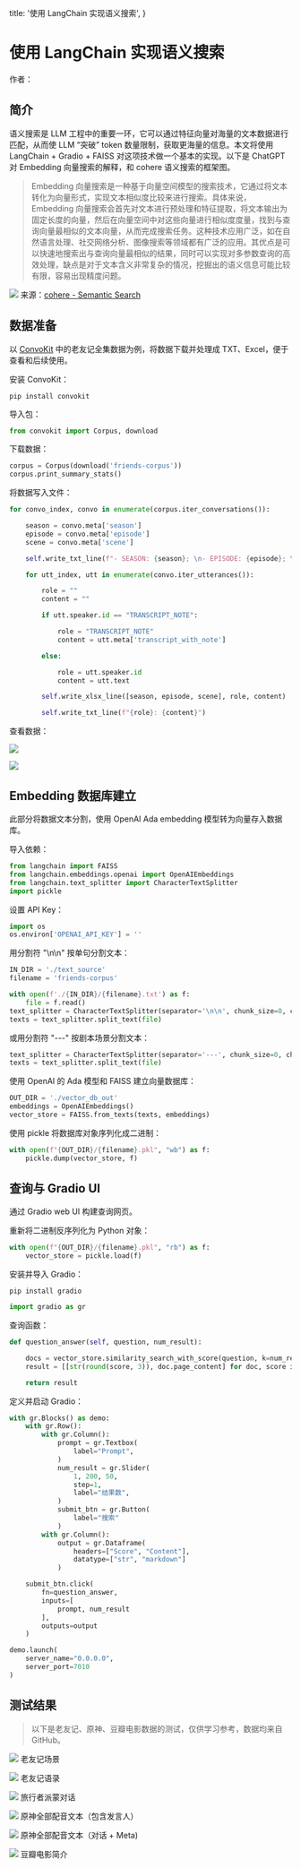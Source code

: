   title: '使用 LangChain 实现语义搜索',
}


# 使用 LangChain 实现语义搜索

作者：<Authors names="ciaochaos" />

## 简介

语义搜索是 LLM 工程中的重要一环，它可以通过特征向量对海量的文本数据进行匹配，从而使 LLM “突破” token 数量限制，获取更海量的信息。本文将使用 LangChain + Gradio + FAISS 对这项技术做一个基本的实现。以下是 ChatGPT 对 Embedding 向量搜索的解释，和 cohere 语义搜索的框架图。

> Embedding 向量搜索是一种基于向量空间模型的搜索技术，它通过将文本转化为向量形式，实现文本相似度比较来进行搜索。具体来说，Embedding 向量搜索会首先对文本进行预处理和特征提取，将文本输出为固定长度的向量，然后在向量空间中对这些向量进行相似度度量，找到与查询向量最相似的文本向量，从而完成搜索任务。这种技术应用广泛，如在自然语言处理、社交网络分析、图像搜索等领域都有广泛的应用。其优点是可以快速地搜索出与查询向量最相似的结果，同时可以实现对多参数查询的高效处理，缺点是对于文本含义非常复杂的情况，挖掘出的语义信息可能比较有限，容易出现精度问题。

![](/assets/embedding/eb-1.jpg)
来源：[cohere - Semantic Search](https://docs.cohere.ai/docs/semantic-search)


## 数据准备

以 [ConvoKit](https://github.com/CornellNLP/ConvoKit) 中的老友记全集数据为例，将数据下载并处理成 TXT、Excel，便于查看和后续使用。

安装 ConvoKit：

```shell
pip install convokit
```

导入包：

```python
from convokit import Corpus, download
```

下载数据：

```python
corpus = Corpus(download('friends-corpus'))
corpus.print_summary_stats()
```

将数据写入文件：

```python
for convo_index, convo in enumerate(corpus.iter_conversations()):

    season = convo.meta['season']
    episode = convo.meta['episode']
    scene = convo.meta['scene']

    self.write_txt_line(f"- SEASON: {season}; \n- EPISODE: {episode}; \n- SCENE: {scene}")

    for utt_index, utt in enumerate(convo.iter_utterances()):

        role = ""
        content = ""

        if utt.speaker.id == "TRANSCRIPT_NOTE":

            role = "TRANSCRIPT_NOTE"
            content = utt.meta['transcript_with_note']

        else:

            role = utt.speaker.id
            content = utt.text

        self.write_xlsx_line([season, episode, scene], role, content)

        self.write_txt_line(f"{role}: {content}")
```

查看数据：

![](/assets/embedding/eb-2.png)

![](/assets/embedding/eb-3.png)



## Embedding 数据库建立

此部分将数据文本分割，使用 OpenAI Ada embedding 模型转为向量存入数据库。

导入依赖：

```python
from langchain import FAISS
from langchain.embeddings.openai import OpenAIEmbeddings
from langchain.text_splitter import CharacterTextSplitter
import pickle
```

设置 API Key：

```python
import os
os.environ['OPENAI_API_KEY'] = ''
```

用分割符 "\n\n" 按单句分割文本：

```python
IN_DIR = './text_source'
filename = 'friends-corpus'

with open(f'./{IN_DIR}/{filename}.txt') as f:
    file = f.read()
text_splitter = CharacterTextSplitter(separator='\n\n', chunk_size=0, chunk_overlap=0)
texts = text_splitter.split_text(file)
```

或用分割符 "---" 按剧本场景分割文本：

```python
text_splitter = CharacterTextSplitter(separator='---', chunk_size=0, chunk_overlap=0)
texts = text_splitter.split_text(file)
```

使用 OpenAI 的 Ada 模型和 FAISS 建立向量数据库：


```python
OUT_DIR = './vector_db_out'
embeddings = OpenAIEmbeddings()
vector_store = FAISS.from_texts(texts, embeddings)
```

使用 pickle 将数据库对象序列化成二进制：


```python
with open(f"{OUT_DIR}/{filename}.pkl", "wb") as f:
    pickle.dump(vector_store, f)
```



## 查询与 Gradio UI


通过 Gradio web UI 构建查询网页。


重新将二进制反序列化为 Python 对象：


```python
with open(f"{OUT_DIR}/{filename}.pkl", "rb") as f:
    vector_store = pickle.load(f)
```

安装并导入 Gradio：

```shell
pip install gradio
```

```python
import gradio as gr
```

查询函数：

```python
def question_answer(self, question, num_result):

    docs = vector_store.similarity_search_with_score(question, k=num_result)
    result = [[str(round(score, 3)), doc.page_content] for doc, score in docs]

    return result
```

定义并启动 Gradio：


```python
with gr.Blocks() as demo:
    with gr.Row():
        with gr.Column():
            prompt = gr.Textbox(
                label="Prompt",
            )
            num_result = gr.Slider(
                1, 200, 50,
                step=1,
                label="结果数",
            )
            submit_btn = gr.Button(
                label="搜索"
            )
        with gr.Column():
            output = gr.Dataframe(
                headers=["Score", "Content"],
                datatype=["str", "markdown"]
            )

    submit_btn.click(
        fn=question_answer,
        inputs=[
            prompt, num_result
        ],
        outputs=output
    )

demo.launch(
    server_name="0.0.0.0",
    server_port=7010
)
```


## 测试结果


> 以下是老友记、原神、豆瓣电影数据的测试，仅供学习参考，数据均来自 GitHub。


![](/assets/embedding/eb-gradio-1.jpg)
老友记场景


![](/assets/embedding/eb-gradio-2.jpg)
老友记语录


![](/assets/embedding/eb-gradio-3.jpg)
旅行者派蒙对话


![](/assets/embedding/eb-gradio-4.jpg)
原神全部配音文本（包含发言人）


![](/assets/embedding/eb-gradio-5.jpg)
原神全部配音文本（对话 + Meta)


![](/assets/embedding/eb-gradio-6.jpg)
豆瓣电影简介


